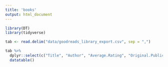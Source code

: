 ```yaml
---
title: 'books'
output: html_document
---
```


```r
library(DT)
library(tidyverse)

tab <- read.delim("data/goodreads_library_export.csv", sep = ",")


```


```r
tab %>% 
  dplyr::select(c("Title", "Author", "Average.Rating", "Original.Publication.Year","Bookshelves", "Exclusive.Shelf", "Read.Count")) %>% 
  datatable()

```
